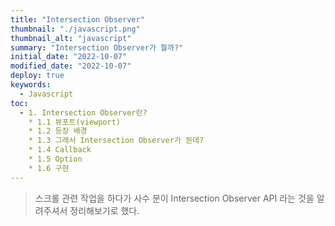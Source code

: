```yaml
---
title: "Intersection Observer"
thumbnail: "./javascript.png"
thumbnail_alt: "javascript"
summary: "Intersection Observer가 뭘까?"
initial_date: "2022-10-07"
modified_date: "2022-10-07"
deploy: true
keywords:
  - Javascript
toc:
  - 1. Intersection Observer란?
    * 1.1 뷰포트(viewport)
    * 1.2 등장 배경
    * 1.3 그래서 Intersection Observer가 뭔데?
    * 1.4 Callback
    * 1.5 Option
    * 1.6 구현
---
```




<Blockquote>
  스크롤 관련 작업을 하다가 사수 분이 Intersection Observer API 라는 것을 알려주셔서 정리해보기로 했다.
</Blockquote>

<Title id="1" title="1. Intersection Observer란?" />

- MDN에서 <Link link="https://developer.mozilla.org/en-US/docs/Web/API/Intersection_Observer_API" target="_blank">Intersection Observer</Link>를 다음과 같이 정의하고 있다.
  <Blockquote>
    The Intersection Observer API provides a way to asynchronously observe changes in the intersection of a target element with an ancestor element or with a top-level document's viewport.
  </Blockquote>

- 직역하자면 타켓 엘리먼트가 상위 엘리먼트 또는 최상위 document의 뷰포트와 교차된 변경사항을 비동기식으로 관찰하는 방법을 제공한다는 것이다.
- Intersection Observer API는 동적 로딩을 위한 무한 스크롤을 구현할 때 제일 많이 쓰인다. 필자 같은 경우 옆에 목차(TOC)를 구현하였다.

<Subtitle id="1.1" title="1.1 뷰포트(viewport)" />

- MDN에서 
  <Link
    link="https://developer.mozilla.org/en-US/docs/Web/API/Intersection_Observer_API"
    target="_blank">
    viewport
  </Link>
  를 다음과 같이 설명한다.
  <Blockquote>
    A viewport represents the area in computer graphics being currently viewed. In web browser terms, it is generally the same as the browser window, excluding the UI, menu bar, etc. That is the part of the document you are viewing.
  </Blockquote> 
- 정리하자면 브라우저에서 주소창, 메뉴바 등을 제외한 사용자에게 보여지는 영역을 말한다.

<Subtitle id="1.2" title="1.2 등장 배경" />

- 과거에는 교차 지점을 감지하려면 
  <Link
    link="https://developer.mozilla.org/en-US/docs/Web/API/Element/getBoundingClientRect"
    target="_blank">
    getBoundingClientRect()
  </Link>
  메서드를 통해 실제 엘리먼트의 width, height, top, right, bottom, left 등을 측정했다.

```
const {width, height} = elem.getBoundingClientRect(); 
```

- 이 메서드는 호출할 때마다 브라우저는 엘리먼트의 크기와 위치값을 불러오기 위해 문서를 다시 그리게 되는 리플로우(reflow) 현상이 발생한다.
- 심지어 이 메서드가 메인 스레드에서 실행되기 때문에 들어오는 엘리먼트마다 체크해주어야 한다면 성능에 문제가 발생할 수 있다.

<br />

- Intersection Observer는 getBoundingClientRect()의 단점을 비동기로 해결한다.
- MDN에서는 다음과 같이 설명한다.
  <Blockquote>
    The Intersection Observer API lets code register a callback function that is executed whenever an element they wish to monitor enters or exits another element (or the viewport), 
    or when the amount by which the two intersect changes by a requested amount. 
  </Blockquote>

- 타켓 요소가 다른 요소 또는 뷰포트에 교차될 때 등록된 콜백 함수를 실행할 수 있다.

  <Blockquote>
    This way, sites no longer need to do anything on the main thread to watch for this kind of element intersection, and the browser is free to optimize the management of intersections as it sees fit.
  </Blockquote> 

- 이렇게 하면 메인 스레드에서는 아무 것도 할 필요가 없고 브라우저는 적절하다고 판단되는 교차 관리를 자유롭게 최적화할 수 있다.

<Subtitle id="1.3" title="1.3 그래서 Intersection Observer가 뭔데?" />

- Intersection Observer는 브라우저에서의 뷰포트(Viewport)와 타켓 엘리먼트의 교차 지점을 관찰해 타겟 엘리먼트가 뷰포트에 속하는지 속하지 않는지를 구별하는 기능을 제공한다.
- Intersection Observer는 <Highlight>new IntersectionObserver()</Highlight> 를 통해 인스턴스를 생성하고 observe 메서드를 통해 관찰할 element를 지정한다.

```
const io = new IntersectionObserver(callback, options);
io.observe(element);
```

- 이 때 생성자는 2개의 인수 <Highlight>callback</Highlight>과 <Highlight>options</Highlight>를 가진다.

<Subtitle id="1.4" title="1.4 Callback" />

- MDN에 따르면 콜백은 다음 상황에서 실행된다.
  <Blockquote>
    The first time the observer is initially asked to watch a target element.
  </Blockquote>

  - 관찰할 대상(Target)이 처음으로 등록될 때

  <Blockquote>
    A target element intersects either the device's viewport or a specified element. That specified element is called the root element or root for the purposes of the Intersection Observer API.
  </Blockquote>
  
  - 대상(Target)으로 칭하는 요소가 뷰포트나 특정 요소와 교차할 때

<br />

- 그리고 콜백은 2개의 인수 <Highlight>entries</Highlight>와 <Highlight>observer</Highlight>를 가진다.

<ThirdTitle title="1.4.1 entries" />

```
const io = new IntersectionObserver((entries, observer) => {
  entries.forEach(entry => {
    console.log(entry);
  })
}, options);

io.observe(element);
```

<br />

- 출력된 entry를 확인해보면 다음과 같다.

  <Image src={intersectionObserver1} width="50%" />

- <Link
    link="https://developer.mozilla.org/en-US/docs/Web/API/IntersectionObserverEntry"
    target="_blank">
    IntersectionObserverEntry
  </Link>의 배열로 되어 있고 각 객체는 <Highlight>time</Highlight>, <Highlight>rootBounds</Highlight>, <Highlight>isVisible</Highlight> 등의 속성들을 포함한다.
- 이 중에서 중요한 속성들은 다음과 같다.
  - <Highlight color="#FFBC97">target</Highlight>: 관찰 대상(Element) 요소
  - <Highlight color="#FFBC97">boundingClientRect</Highlight>: 교차한 지점과 상관없이 오로지 관찰 대상의 사각형 정보
  - <Highlight color="#FFBC97">intersectionRect</Highlight>: 뷰포트와 교차하는 관찰 대상의 영역에 대한 사격형 정보
  - <Highlight color="#FFBC97">intersectionRatio</Highlight>: 뷰포트와 교차하는 관찰 대상의 영역을 0.0 ~ 1.0 사이의 수치로 반환
  - <Highlight color="#FFBC97">isIntersecting</Highlight>: 뷰포트와 관찰 대상의 교차 상태를 나타내는 값(Boolean)

<ThirdTitle title="1.4.2 observer" />

- observer는 콜백이 실행되는 동안 호출되는 IntersectionObserver 인스턴스이다.

```
const io = new IntersectionObserver((entries, observer) => {
 console.log(observer);
}, options);

io.observe(element);
```
- observer를 확인해보면 다음과 같다.

  <Image src={intersectionObserver2} width="50%" />

- 주요 속성들에는 <Highlight>root</Highlight>, <Highlight>rootMargin</Highlight>, <Highlight>thresholds</Highlight> 옵션들이 있다.
- 그리고 <Highlight>observe</Highlight>, <Highlight>unobserve</Highlight>, <Highlight>disconnect</Highlight>, <Highlight>takeRecords</Highlight> 메서드들이 있는 것을 확인할 수 있다.

<Subtitle id="1.5" title="1.5 구현" />

<iframe src="https://codesandbox.io/embed/intersection-observer-forked-j1zny9?fontsize=14&hidenavigation=1&theme=dark"
  style="width:100%; height:500px; border:0; border-radius: 4px; overflow:hidden;"
  title="intersection_observer (forked)"
  allow="accelerometer; ambient-light-sensor; camera; encrypted-media; geolocation; gyroscope; hid; microphone; midi; payment; usb; vr; xr-spatial-tracking"
  sandbox="allow-forms allow-modals allow-popups allow-presentation allow-same-origin allow-scripts"
></iframe>

<Subtitle id="1.6" title="1.6 Option" />

- MDN에에서 IntersectionObserver에 대한 option을 다음과 같이 설명한다.

  <Blockquote>
    The options object passed into the 
    <Link
    link="https://developer.mozilla.org/en-US/docs/Web/API/IntersectionObserver/IntersectionObserver"
    target="_blank">
    IntersectionObserver()
    </Link> constructor let you control the circumstances under which the observer's callback is invoked.
    It has the following fields: root, rootMargin, threshold
  </Blockquote>

- 직역하자면 IntersectionObserver() 생성자에 전달되는 options 객체는 콜백이 호출되는 상황을 root, rootMargin, threshold로 조작할 수 있다는 것이다.

<ThirdTitle title="1.6.1 root" />

- 타겟의 가시성을 검사하기 위해 뷰포트 대신 사용할 요소 객체(루트 요소)를 지정합니다.

<br />
<br />

<Source 
  lists={[
    ["MDN - Intersection Observer", "https://developer.mozilla.org/en-US/docs/Web/API/Intersection_Observer_API"],
    ["MDN - Viewport", "https://developer.mozilla.org/en-US/docs/Web/CSS/Viewport_concepts"]
  ]} 
/>